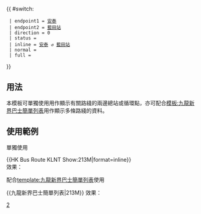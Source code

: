 {{ #switch: {{{format|}}}
  | endpoint1 = [[安泰邨|安泰]]
  | endpoint2 = [[藍田站 (香港)|藍田站]]
  | direction = 0
  | status =
  | inline = [[安泰邨|安泰]] ↺ [[藍田站 (香港)|藍田站]]
  | normal =
  | full =
}}<noinclude>
==用法==
本模板可單獨使用用作顯示有關路綫的兩邊總站或循環點，亦可配合[[模板:九龍新界巴士簡單列表]]用作顯示多條路綫的資料。

==使用範例==
;單獨使用
<nowiki>{{HK Bus Route KLNT Show:213M|format=inline}}</nowiki><br>
效果：{{HK Bus Route KLNT Show:213M|format=inline}}

;配合[[template:九龍新界巴士簡單列表]]使用
<nowiki>{{九龍新界巴士簡單列表|213M}}</nowiki>
效果：{{九龍新界巴士簡單列表|213M}}
[[Category:九龍巴士路線模板|2]]</noinclude>
